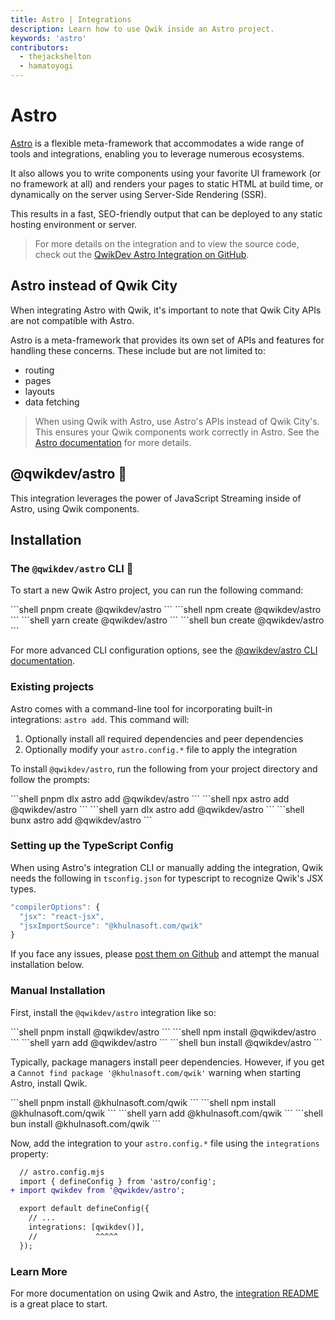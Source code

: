 ```yaml
---
title: Astro | Integrations
description: Learn how to use Qwik inside an Astro project.
keywords: 'astro'
contributors:
  - thejackshelton
  - hamatoyogi
---
```



# Astro

[Astro](https://astro.build/) is a flexible meta-framework that accommodates a wide range of tools and integrations, enabling you to leverage numerous ecosystems.

It also allows you to write components using your favorite UI framework (or no framework at all) and renders your pages to static HTML at build time, or dynamically on the server using Server-Side Rendering (SSR). 

This results in a fast, SEO-friendly output that can be deployed to any static hosting environment or server.

> For more details on the integration and to view the source code, check out the [QwikDev Astro Integration on GitHub](https://github.com/QwikDev/astro).

## Astro instead of Qwik City

When integrating Astro with Qwik, it's important to note that Qwik City APIs are not compatible with Astro. 

Astro is a meta-framework that provides its own set of APIs and features for handling these concerns. 
These include but are not limited to:
- routing 
- pages
- layouts
- data fetching

> When using Qwik with Astro, use Astro's APIs instead of Qwik City's. This ensures your Qwik components work correctly in Astro. See the [Astro documentation](https://docs.astro.build) for more details.

## @qwikdev/astro 💜

This integration leverages the power of JavaScript Streaming inside of Astro, using Qwik components.

## Installation

### The `@qwikdev/astro` CLI 🦾

To start a new Qwik Astro project, you can run the following command:

  <PackageManagerTabs>
  <span q:slot="pnpm">
  ```shell
  pnpm create @qwikdev/astro
  ```
  </span>
  <span q:slot="npm">
  ```shell
  npm create @qwikdev/astro
  ```
  </span>
  <span q:slot="yarn">
  ```shell
  yarn create @qwikdev/astro
  ```
  </span>
  <span q:slot="bun">
  ```shell
  bun create @qwikdev/astro
  ```
  </span>
  </PackageManagerTabs>

  For more advanced CLI configuration options, see the [@qwikdev/astro CLI documentation](https://github.com/QwikDev/astro/blob/main/libs/create-qwikdev-astro/README.md).


### Existing projects

Astro comes with a command-line tool for incorporating built-in integrations: `astro add`. This command will:

1. Optionally install all required dependencies and peer dependencies
2. Optionally modify your `astro.config.*` file to apply the integration

To install `@qwikdev/astro`, run the following from your project directory and follow the prompts:

<PackageManagerTabs>
<span q:slot="pnpm">
```shell
pnpm dlx astro add @qwikdev/astro
```
</span>
<span q:slot="npm">
```shell
npx astro add @qwikdev/astro
```
</span>
<span q:slot="yarn">
```shell
yarn dlx astro add @qwikdev/astro
```
</span>
<span q:slot="bun">
```shell
bunx astro add @qwikdev/astro
```
</span>
</PackageManagerTabs>

### Setting up the TypeScript Config

When using Astro's integration CLI or manually adding the integration, Qwik needs the following in `tsconfig.json` for typescript to recognize Qwik's JSX types.

```ts
"compilerOptions": {
  "jsx": "react-jsx",
  "jsxImportSource": "@khulnasoft.com/qwik"
}
```

If you face any issues, please [post them on Github](https://github.com/QwikDev/astro/issues) and attempt the manual installation below.

### Manual Installation

First, install the `@qwikdev/astro` integration like so:

<PackageManagerTabs>
<span q:slot="pnpm">
```shell
pnpm install @qwikdev/astro
```
</span>
<span q:slot="npm">
```shell
npm install @qwikdev/astro
```
</span>
<span q:slot="yarn">
```shell
yarn add @qwikdev/astro
```
</span>
<span q:slot="bun">
```shell
bun install @qwikdev/astro
```
</span>
</PackageManagerTabs>

Typically, package managers install peer dependencies. However, if you get a `Cannot find package '@khulnasoft.com/qwik'` warning when starting Astro, install Qwik.

<PackageManagerTabs>
<span q:slot="pnpm">
```shell
pnpm install @khulnasoft.com/qwik
```
</span>
<span q:slot="npm">
```shell
npm install @khulnasoft.com/qwik
```
</span>
<span q:slot="yarn">
```shell
yarn add @khulnasoft.com/qwik
```
</span>
<span q:slot="bun">
```shell
bun install @khulnasoft.com/qwik
```
</span>
</PackageManagerTabs>

Now, add the integration to your `astro.config.*` file using the `integrations` property:

```diff lang="js" "qwikdev()"
  // astro.config.mjs
  import { defineConfig } from 'astro/config';
+ import qwikdev from '@qwikdev/astro';

  export default defineConfig({
    // ...
    integrations: [qwikdev()],
    //             ^^^^^
  });
```

### Learn More

For more documentation on using Qwik and Astro, the [integration README](https://github.com/QwikDev/astro) is a great place to start.

